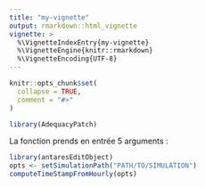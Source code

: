 ```yaml
---
title: "my-vignette"
output: rmarkdown::html_vignette
vignette: >
  %\VignetteIndexEntry{my-vignette}
  %\VignetteEngine{knitr::rmarkdown}
  %\VignetteEncoding{UTF-8}
---
```


```r
knitr::opts_chunk$set(
  collapse = TRUE,
  comment = "#>"
)
```

```r
library(AdequacyPatch)
```


La fonction prends en entrée 5 arguments :

```r

library(antaresEditObject)
opts <- setSimulationPath("PATH/TO/SIMULATION")
computeTimeStampFromHourly(opts)

```